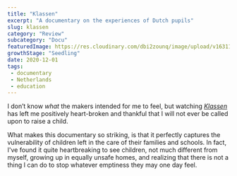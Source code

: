 ```yaml
--- 
title: "Klassen"
excerpt: "A documentary on the experiences of Dutch pupils"
slug: klassen
category: "Review"
subcategory: "Docu"
featuredImage: https://res.cloudinary.com/dbi2zounq/image/upload/v1631177270/titles/klassen_poy8sq.png
growthStage: "Seedling"
date: 2020-12-01
tags:
 - documentary
 - Netherlands
 - education
---   
```

I don’t know _what_ the makers intended for me to feel, but watching [_Klassen_](https://www.2doc.nl/documentaires/series/1doc/2020/klassen.html) has left me positively heart-broken and thankful that I will not ever be called upon to raise a child. 

What makes this documentary so striking, is that it perfectly captures the vulnerability of children left in the care of their families and schools. In fact, I've found it quite heartbreaking to see children, not much different from myself, growing up in equally unsafe homes, and realizing that there is not a thing I can do to stop whatever emptiness they may one day feel.